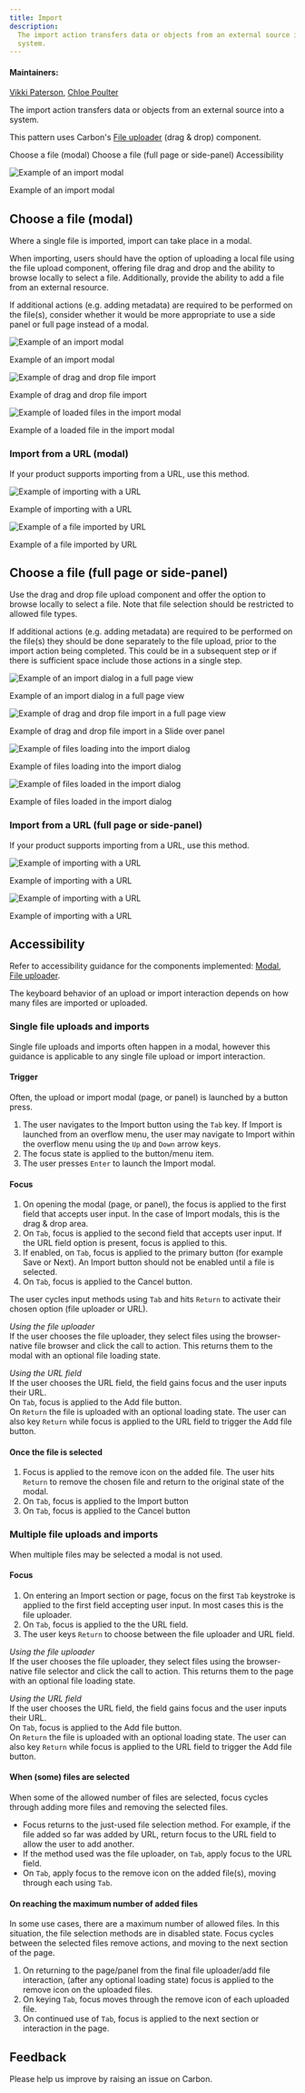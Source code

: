 ```yaml
---
title: Import
description:
  The import action transfers data or objects from an external source into a
  system.
---
```


#### Maintainers:

[Vikki Paterson](https://github.com/vikkipaterson),
[Chloe Poulter](https://github.com/chloepoulterdesign)

<PageDescription>

The import action transfers data or objects from an external source into a
system.

</PageDescription>

<InlineNotification>

This pattern uses Carbon's
[File uploader](https://www.carbondesignsystem.com/components/file-uploader/usage/)
(drag & drop) component.

</InlineNotification>

<AnchorLinks>
  <AnchorLink>Choose a file (modal)</AnchorLink>
  <AnchorLink>Choose a file (full page or side-panel)</AnchorLink>
  <AnchorLink>Accessibility</AnchorLink>
</AnchorLinks>

![Example of an import modal](/images/0.png)

<Caption>Example of an import modal</Caption>

## Choose a file (modal)

Where a single file is imported, import can take place in a modal.

When importing, users should have the option of uploading a local file using the
file upload component, offering file drag and drop and the ability to browse
locally to select a file. Additionally, provide the ability to add a file from
an external resource.

If additional actions (e.g. adding metadata) are required to be performed on the
file(s), consider whether it would be more appropriate to use a side panel or
full page instead of a modal.

<Row>
<Column colLg={8}>

![Example of an import modal](/images/01.png)

<Caption>Example of an import modal</Caption>

</Column>
</Row>

<Row>
<Column colLg={8}>

![Example of drag and drop file import](/images/02.png)

<Caption>Example of drag and drop file import</Caption>

</Column>
</Row>

<Row>
<Column colLg={8}>

![Example of loaded files in the import modal](/images/03.png)

<Caption>Example of a loaded file in the import modal</Caption>

</Column>
</Row>

### Import from a URL (modal)

If your product supports importing from a URL, use this method.

<Row>
<Column colLg={8}>

![Example of importing with a URL](images/04.png)

<Caption>Example of importing with a URL</Caption>

</Column>
</Row>
<Row>
<Column colLg={8}>

![Example of a file imported by URL](images/05.png)

<Caption>Example of a file imported by URL</Caption>

</Column>
</Row>

## Choose a file (full page or side-panel)

Use the drag and drop file upload component and offer the option to browse
locally to select a file. Note that file selection should be restricted to
allowed file types.

If additional actions (e.g. adding metadata) are required to be performed on the
file(s) they should be done separately to the file upload, prior to the import
action being completed. This could be in a subsequent step or if there is
sufficient space include those actions in a single step.

<Row>
<Column colLg={8}>

![Example of an import dialog in a full page view](/images/06.png)

<Caption>Example of an import dialog in a full page view</Caption>

</Column>
</Row>

<Row>
<Column colLg={8}>

![Example of drag and drop file import in a full page view](/images/07.png)

<Caption>Example of drag and drop file import in a Slide over panel</Caption>

</Column>
</Row>

<Row>
<Column colLg={8}>

![Example of files loading into the import dialog](/images/08.png)

<Caption>Example of files loading into the import dialog</Caption>

</Column>
</Row>
<Row>
<Column colLg={8}>

![Example of files loaded in the import dialog](/images/09.png)

<Caption>Example of files loaded in the import dialog</Caption>

</Column>
</Row>

### Import from a URL (full page or side-panel)

If your product supports importing from a URL, use this method.

<Row>
<Column colLg={8}>

![Example of importing with a URL](images/10.png)

<Caption>Example of importing with a URL</Caption>

</Column>
</Row>

<Row>
<Column colLg={8}>

![Example of importing with a URL](images/11.png)

<Caption>Example of importing with a URL</Caption>

</Column>
</Row>

## Accessibility

Refer to accessibility guidance for the components implemented:
[Modal](https://www.carbondesignsystem.com/components/modal/usage#behaviors),
[File uploader](https://www.carbondesignsystem.com/components/file-uploader/usage#interactions).

The keyboard behavior of an upload or import interaction depends on how many
files are imported or uploaded.

### Single file uploads and imports

Single file uploads and imports often happen in a modal, however this guidance
is applicable to any single file upload or import interaction.

#### Trigger

Often, the upload or import modal (page, or panel) is launched by a button
press.

1. The user navigates to the Import button using the `Tab` key. If Import is
   launched from an overflow menu, the user may navigate to Import within the
   overflow menu using the `Up` and `Down` arrow keys.
2. The focus state is applied to the button/menu item.
3. The user presses `Enter` to launch the Import modal.

#### Focus

1. On opening the modal (page, or panel), the focus is applied to the first
   field that accepts user input. In the case of Import modals, this is the drag
   & drop area.
2. On `Tab`, focus is applied to the second field that accepts user input. If
   the URL field option is present, focus is applied to this.
3. If enabled, on `Tab`, focus is applied to the primary button (for example Save or
   Next). An Import button should not be enabled until a file is selected.
4. On `Tab`, focus is applied to the Cancel button.

The user cycles input methods using `Tab` and hits `Return` to activate their
chosen option (file uploader or URL).

_Using the file uploader_  
If the user chooses the file uploader, they select files using the
browser-native file browser and click the call to action. This returns them to
the modal with an optional file loading state.

_Using the URL field_  
If the user chooses the URL field, the field gains focus and the user inputs
their URL.  
On `Tab`, focus is applied to the Add file button.  
On `Return` the file is uploaded with an optional loading state. The user can
also key `Return` while focus is applied to the URL field to trigger the Add
file button.

#### Once the file is selected

1. Focus is applied to the remove icon on the added file. The user hits `Return`
   to remove the chosen file and return to the original state of the modal.
2. On `Tab`, focus is applied to the Import button
3. On `Tab`, focus is applied to the Cancel button

### Multiple file uploads and imports

When multiple files may be selected a modal is not used.

#### Focus

1. On entering an Import section or page, focus on the first `Tab` keystroke is
   applied to the first field accepting user input. In most cases this is the
   file uploader.
2. On `Tab`, focus is applied to the the URL field.
3. The user keys `Return` to choose between the file uploader and URL field.

_Using the file uploader_  
If the user chooses the file uploader, they select files using the
browser-native file selector and click the call to action. This returns them to
the page with an optional file loading state.

_Using the URL field_  
If the user chooses the URL field, the field gains focus and the user inputs
their URL.  
On `Tab`, focus is applied to the Add file button.  
On `Return` the file is uploaded with an optional loading state. The user can
also key `Return` while focus is applied to the URL field to trigger the Add
file button.

#### When (some) files are selected

When some of the allowed number of files are selected, focus cycles through
adding more files and removing the selected files.

- Focus returns to the just-used file selection method. For example, if the file
  added so far was added by URL, return focus to the URL field to allow the user
  to add another.
- If the method used was the file uploader, on `Tab`, apply focus to the URL
  field.
- On `Tab`, apply focus to the remove icon on the added file(s), moving
  through each using `Tab`.

#### On reaching the maximum number of added files

In some use cases, there are a maximum number of allowed files. In this situation,
the file selection methods are in disabled state. Focus cycles between the
selected files remove actions, and moving to the next section of the page.

1. On returning to the page/panel from the final file uploader/add file
   interaction, (after any optional loading state) focus is applied to the
   remove icon on the uploaded files.
2. On keying `Tab`, focus moves through the remove icon of each uploaded file.
3. On continued use of `Tab`, focus is applied to the next section or
   interaction in the page.


## Feedback

Please help us improve by raising an issue on Carbon.
